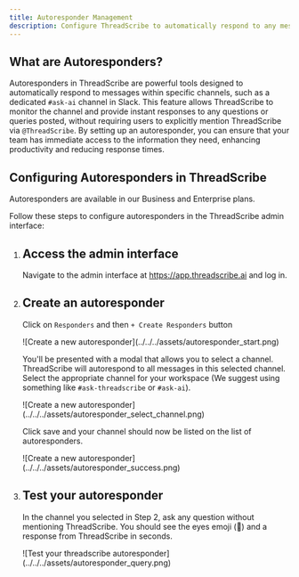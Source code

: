 ```yaml
---
title: Autoresponder Management
description: Configure ThreadScribe to automatically respond to any message in a Slack channel.
---
```



## What are Autoresponders?

Autoresponders in ThreadScribe are powerful tools designed to automatically respond to messages within specific channels, 
such as a dedicated `#ask-ai` channel in Slack. This feature allows ThreadScribe to monitor the channel and provide instant 
responses to any questions or queries posted, without requiring users to explicitly mention ThreadScribe via `@ThreadScribe`. 
By setting up an autoresponder, you can ensure that your team has immediate access to the information they need, 
enhancing productivity and reducing response times.

## Configuring Autoresponders in ThreadScribe

<Aside>Autoresponders are available in our Business and Enterprise plans.</Aside>

Follow these steps to configure autoresponders in the ThreadScribe admin interface:

<Steps>

1. ## Access the admin interface

    Navigate to the admin interface at https://app.threadscribe.ai and log in.

2. ## Create an autoresponder

    Click on `Responders` and then `+ Create Responders` button

    <div class="shadow">
      ![Create a new autoresponder](../../../assets/autoresponder_start.png)
    </div>

    You'll be presented with a modal that allows you to select a channel.
    ThreadScribe will autorespond to all messages in this selected channel.
    Select the appropriate channel for your workspace (We suggest using something like `#ask-threadscribe` or `#ask-ai`).

    <div class="shadow">
      ![Create a new autoresponder](../../../assets/autoresponder_select_channel.png)
    </div>

    Click save and your channel should now be listed on the list of autoresponders.

    <div class="shadow">
      ![Create a new autoresponder](../../../assets/autoresponder_success.png)
    </div>

3. ## Test your autoresponder

    In the channel you selected in Step 2, ask any question without mentioning ThreadScribe.
    You should see the eyes emoji (👀) and a response from ThreadScribe in seconds.

    <div class="shadow">
      ![Test your threadscribe autoresponder](../../../assets/autoresponder_query.png)
    </div>

</Steps>
